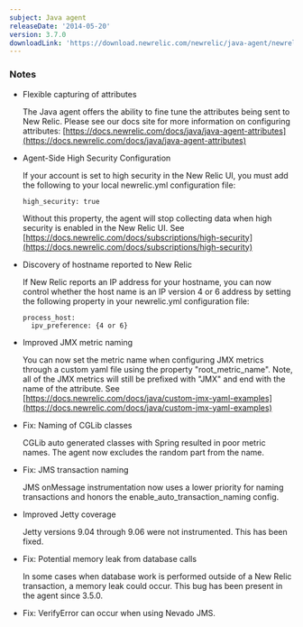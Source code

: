 ```yaml
---
subject: Java agent
releaseDate: '2014-05-20'
version: 3.7.0
downloadLink: 'https://download.newrelic.com/newrelic/java-agent/newrelic-agent/3.7.0/'
---
```


### Notes

* Flexible capturing of attributes

  The Java agent offers the ability to fine tune the attributes being sent to New Relic. Please see our docs site for more information on configuring attributes: [https://docs.newrelic.com/docs/java/java-agent-attributes](https://docs.newrelic.com/docs/java/java-agent-attributes)
* Agent-Side High Security Configuration

  If your account is set to high security in the New Relic UI, you must add the following to your local newrelic.yml configuration file:

  ```
  high_security: true
  ```

  Without this property, the agent will stop collecting data when high security is enabled in the New Relic UI. See [https://docs.newrelic.com/docs/subscriptions/high-security](https://docs.newrelic.com/docs/subscriptions/high-security)
* Discovery of hostname reported to New Relic

  If New Relic reports an IP address for your hostname, you can now control whether the host name is an IP version 4 or 6 address by setting the following property in your newrelic.yml configuration file:

  ```
  process_host: 
    ipv_preference: {4 or 6}
  ```
* Improved JMX metric naming

  You can now set the metric name when configuring JMX metrics through a custom yaml file using the property "root_metric_name". Note, all of the JMX metrics will still be prefixed with "JMX" and end with the name of the attribute. See [https://docs.newrelic.com/docs/java/custom-jmx-yaml-examples](https://docs.newrelic.com/docs/java/custom-jmx-yaml-examples)
* Fix: Naming of CGLib classes

  CGLib auto generated classes with Spring resulted in poor metric names. The agent now excludes the random part from the name.
* Fix: JMS transaction naming

  JMS onMessage instrumentation now uses a lower priority for naming transactions and honors the enable_auto_transaction_naming config.
* Improved Jetty coverage

  Jetty versions 9.04 through 9.06 were not instrumented. This has been fixed.
* Fix: Potential memory leak from database calls

  In some cases when database work is performed outside of a New Relic transaction, a memory leak could occur. This bug has been present in the agent since 3.5.0.
* Fix: VerifyError can occur when using Nevado JMS.
